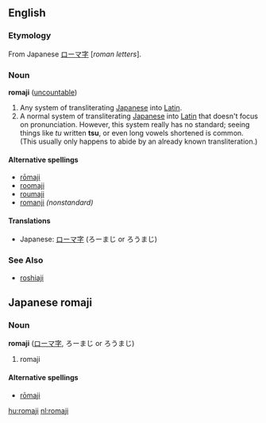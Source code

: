 {{wikipedia}}

==English==
===Etymology===
From Japanese [[ローマ字]] [''roman letters''].

===Noun===
'''romaji''' ([[uncountable]])

# Any system of transliterating [[Japanese]] into [[Latin]].
# A normal system of transliterating [[Japanese]] into [[Latin]] that doesn't focus on pronunciation. However, this system really has no standard; seeing things like ''tu'' written '''tsu''', or even long vowels shortened is common. (This usually only happens to abide by an already known transliteration.)

====Alternative spellings====
*[[rōmaji]]
*[[roomaji]]
*[[roumaji]]
*[[romanji]] ''(nonstandard)''

====Translations====
*Japanese: [[ローマ字]] (ろーまじ or ろうまじ)

===See Also===
*[[roshiaji]]

==Japanese romaji==
===Noun===
'''romaji''' ([[ローマ字]], ろーまじ or ろうまじ)

# romaji

====Alternative spellings====
*[[rōmaji]]

[[hu:romaji]]
[[nl:romaji]]